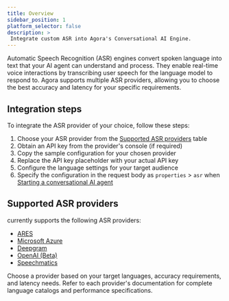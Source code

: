 ```yaml
---
title: Overview
sidebar_position: 1
platform_selector: false
description: >
 Integrate custom ASR into Agora's Conversational AI Engine.
---
```


Automatic Speech Recognition (ASR) engines convert spoken language into text that your AI agent can understand and process. They enable real-time voice interactions by transcribing user speech for the language model to respond to. Agora supports multiple ASR providers, allowing you to choose the best accuracy and latency for your specific requirements.

## Integration steps

To integrate the ASR provider of your choice, follow these steps:

1. Choose your ASR provider from the [Supported ASR providers](#supported-asr-providers) table
1. Obtain an API key from the provider's console (if required)
1. Copy the sample configuration for your chosen provider
1. Replace the API key placeholder with your actual API key
1. Configure the language settings for your target audience
1. Specify the configuration in the request body as `properties` > `asr` when [Starting a conversational AI agent](/conversational-ai/rest-api/join)

## Supported ASR providers

<Vpd k="NAME" /> currently supports the following ASR providers:

- [ARES](ares) 
- [Microsoft Azure](microsoft) 
- [Deepgram](deepgram) 
- [OpenAI (Beta)](openai)
- [Speechmatics](speechmatics)

Choose a provider based on your target languages, accuracy requirements, and latency needs. Refer to each provider's documentation for complete language catalogs and performance specifications.
